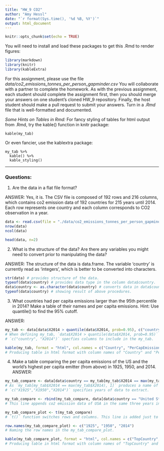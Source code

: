 ```yaml
---
title: "HW_9 CO2"
author: "Amy Hessl"
date: "`r format(Sys.time(), '%d %B, %Y')`"
output: html_document
---
```


```r
knitr::opts_chunk$set(echo = TRUE)
```

You will need to install and load these packages to get this .Rmd to render figures:
```r
library(markdown)
library(knitr)
library(kableExtra)
```

For this assignment, please use the file _data/co2_emissions_tonnes_per_person_gapminder.csv_
You will collaborate with a partner to complete the homework. As with the previous assignment, each student should complete the assignment first, then you should merge your answers on one student's cloned HW_9 repository.  Finally, the host student should make a pull request to submit your answers. 
Turn in a _.Rmd_ file that is well-formatted and documented.

*Some Hints on Tables in Rmd:*
For fancy styling of tables for html output from .Rmd, try the kable() function in knitr package:
```
kable(my_tab)
```

Or even fancier, use the kablextra package:
```
my_tab %>%
  kable() %>%
  kable_styling()
```


***
### Questions:

1. Are the data in a flat file format? 

ANSWER:
Yes, it is. The CSV file is composed of 192 rows and 216 columns, which contains co2 emission data of 192 countries for 215 years until 2014. Each row represents one country and each column corresponds to CO2 observation in a year. 
```r
data <- read.csv(file = "./data/co2_emissions_tonnes_per_person_gapminder.csv")
nrow(data)
ncol(data)
```
```r
head(data, n=2)
```


2. What is the structure of the data?  Are there any variables you might need to convert prior to manipulating the data?

ANSWER:
The structure of the data is data.frame. The variable 'country' is currently read as 'integers', which is better to be converted into characters.
```r
str(data) # provides structure of the data.
typeof(data$country) # provides data type in the column data$country.
data$country <- as.character(data$country) # converts data in data$country into characters.
typeof(data$country) # showing result of above procedures.
```


3. What countries had per capita emissions larger than the 95th percentile in 2014? Make a table of their names and per capita emissions. Hint: Use quantile() to find the 95% cutoff.

ANSWER:
```r
my_tab <- data[data$X2014 > quantile(data$X2014, prob=0.95), c("country", "X2014")]
# When defining my_tab, `data$X2014 > quantile(data$X2014, prob=0.95)` provides logical vector for the data in 2014 that are above the 95% quantile, selecting rows to print.
# `c("country", "X2014")` specfies columns to include in the my_tab.

kable(my_tab, format = "html", col.names = c("Country", "PerCapEmissions.2014"), align = "l")
# Producing table in html format with column names of "Country" and "PerCapEmissions.2014".
```


4. Make a table comparing the per capita emissions of the US and the world's highest per capita emitter (from above)  in 1925, 1950, and 2014.  
ANSWER:
```r
my_tab_compare <- data[data$country == my_tab[my_tab$X2014 == max(my_tab$X2014), 1], c("X1925","X1950","X2014")]
# As `my_tab[my_tab$X2014 == max(my_tab$X2014), 1]` produces a name of the country that emitts highest co2 in 2014, `data[data$country == my_tab[my_tab$X2014 == max(my_tab$X2014), 1]` specifies the column of that country in the original data.
# `c("X1925","X1950","X2014")` specifies years of data to extract.

my_tab_compare <- rbind(my_tab_compare, data[data$country == "United States", c("X1925","X1950","X2014")])
# This line appends co2 emission data of USA in the same three years into my_tab_compare.

my_tab_compare_plot <- t(my_tab_compare)
# `t()` function switches rows and columns. This line is added just to produce ideal table format.

row.names(my_tab_compare_plot) <- c("1925", "1950", "2014")
# Naming the row names in the my_tab_compare_plot.

kable(my_tab_compare_plot, format = "html", col.names = c("TopCountry", "United States"), align = "l")
# Producing table in html format with column names of "TopCountry" and "United States".
```